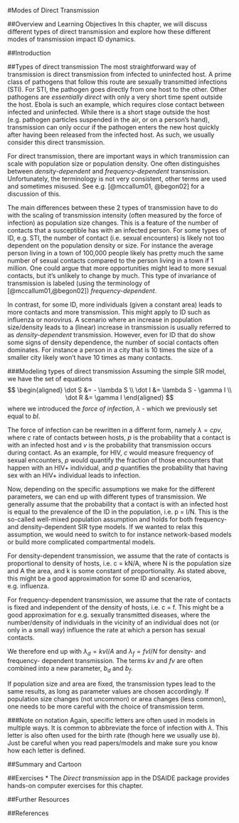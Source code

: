 #Modes of Direct Transmission


##Overview and Learning Objectives
In this chapter, we will discuss different types of direct transmission and explore how these different modes of transmission impact ID dynamics.


##Introduction


##Types of direct transmission
The most straightforward way of transmission is direct transmission from infected to uninfected host. A prime class of pathogens that follow this route are sexually transmitted infections (STI). For STI, the pathogen goes directly from one host to the other. Other pathogens are _essentially direct_ with only a very short time spent outside the host. Ebola is such an example, which requires close contact between infected and uninfected. While there is a short stage outside the host (e.g. pathogen particles suspended in the air, or on a person's hand), transmission can only occur if the pathogen enters the new host quickly after having been released from the infected host. As such, we usually consider this direct transmission.

For direct transmission, there are important ways in which transmission can scale with population size or population density. One often distinguishes between _density-dependent_  and _frequency-dependent_ transmission. Unfortunately, the terminology is not very consistent, other terms are used and sometimes misused. See e.g. [@mccallum01, @begon02] for a discussion of this.

The main differences between these 2 types of transmission have to do with the scaling of transmission intensity (often measured by the force of infection) as population size changes. This is a feature of the number of contacts that a susceptible has with an infected person. For some types of ID, e.g. STI, the number of contact (i.e. sexual encounters) is likely not too dependent on the population density or size. For instance the average person living in a town of 100,000 people likely has pretty much the same number of sexual contacts compared to the person living in a town if 1 million. One could argue that more opportunities might lead to more sexual contacts, but it's unlikely to change by much. This type of invariance of transmission is labeled (using the terminology of [@mccallum01,@begon02]) _frequency-dependent_.

In contrast, for some ID, more individuals (given a constant area) leads to more contacts and more transmission. This might apply to ID such as influenza or norovirus. A scenario where an increase in population size/density leads to a (linear) increase in transmission is usually referred to as _density-dependent_ transmission. However, even for ID that do show some signs of density dependence, the number of social contacts often dominates. For instance a person in a city that is 10 times the size of a smaller city likely won't have 10 times as many contacts.



###Modeling types of direct transmission
Assuming the simple SIR model, we have the set of equations
$$ 
\begin{aligned}
\dot S &= - \lambda S \\
\dot I &= \lambda S  - \gamma I \\
\dot R &= \gamma I
\end{aligned}
$$
where we introduced the _force of infection_, $\lambda$ - which we previously set equal to _bI_.

The force of infection can be rewritten in a differnt form, namely $\lambda= cpv$, where _c_ rate of contacts between hosts, _p_ is the probability that a contact is with an infected host and _v_ is the probability that transmission occurs during
contact. As an example, for HIV, _c_ would measure frequency of sexual encounters, _p_ would quantify the fraction of those encounters that happen with an HIV+ individual, and _p_ quantifies the probability that having sex with an HIV+ individual leads to infection.

Now, depending on the specific assumptions we make for the different parameters, we can end up with different types of transmission. We generally assume that the probability that a contact is with an infected host is equal to the prevalence of the ID in the population, i.e. p = I/N. This is the so-called well-mixed population assumption and holds for both frequency- and density-dependent SIR type models. If we wanted to relax this assumption, we would need to switch to for instance network-based models or build more complicated compartmental models.

For density-dependent transmission, we assume that the rate of contacts is proportional to density of hosts, 
i.e. c = kN/A, where N is the population size and A the area, and k is some constant of proportionality. As stated above, this might be a good approximation for some ID and scenarios, e.g. influenza.

For frequency-dependent transmission, we assume that the rate of contacts is fixed and independent of the density of hosts, i.e. c = f. This might be a good approximation for e.g. sexually transmitted diseases, where the number/density of individuals in the vicinity of an individual does not (or only in a small way) influence the rate at which a person has sexual contacts.

We therefore end up with $\lambda_d= kv I/A$ and $\lambda_f= fv I/N$ for density- and frequency- dependent transmission. The terms _kv_ and _fv_ are often combined into a new parameter, _b~d~_ and _b~f~_. 

If population size and area are fixed, the transmission types lead to the same results, as long as parameter values are chosen accordingly.  If population size changes (not uncommon) or area changes (less common), one needs to be more careful with the choice of transmission term.


###Note on notation
Again, specific letters are often used in models in multiple ways. It is common to abbreviate the force of infection with $\lambda$. This letter is also often used for the birth rate (though here we usually use _b_). Just be careful when you read papers/models and make sure you know how each letter is defined.


##Summary and Cartoon


##Exercises
* The _Direct transmission_ app in the DSAIDE package provides hands-on computer exercises for this chapter.


##Further Resources



##References

